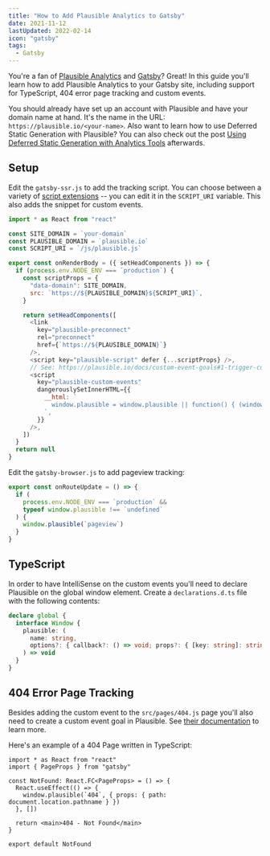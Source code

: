 ```yaml
---
title: "How to Add Plausible Analytics to Gatsby"
date: 2021-11-12
lastUpdated: 2022-02-14
icon: "gatsby"
tags:
  - Gatsby
---
```


You're a fan of [Plausible Analytics](https://plausible.io) and [Gatsby](https://www.gatsbyjs.com/)? Great! In this guide you'll learn how to add Plausible Analytics to your Gatsby site, including support for TypeScript, 404 error page tracking and custom events.

You should already have set up an account with Plausible and have your domain name at hand. It's the name in the URL: `https://plausible.io/<your-name>`. Also want to learn how to use Deferred Static Generation with Plausible? You can also check out the post [Using Deferred Static Generation with Analytics Tools](/gatsby/using-deferred-static-generation-with-analytics-tools) afterwards.

## Setup

Edit the `gatsby-ssr.js` to add the tracking script. You can choose between a variety of [script extensions](https://plausible.io/docs/script-extensions) -- you can edit it in the `SCRIPT_URI` variable. This also adds the snippet for custom events.

```js title=gatsby-ssr.js
import * as React from "react"

const SITE_DOMAIN = `your-domain`
const PLAUSIBLE_DOMAIN = `plausible.io`
const SCRIPT_URI = `/js/plausible.js`

export const onRenderBody = ({ setHeadComponents }) => {
  if (process.env.NODE_ENV === `production`) {
    const scriptProps = {
      "data-domain": SITE_DOMAIN,
      src: `https://${PLAUSIBLE_DOMAIN}${SCRIPT_URI}`,
    }

    return setHeadComponents([
      <link
        key="plausible-preconnect"
        rel="preconnect"
        href={`https://${PLAUSIBLE_DOMAIN}`}
      />,
      <script key="plausible-script" defer {...scriptProps} />,
      // See: https://plausible.io/docs/custom-event-goals#1-trigger-custom-events-with-javascript-on-your-site
      <script
        key="plausible-custom-events"
        dangerouslySetInnerHTML={{
          __html: `
            window.plausible = window.plausible || function() { (window.plausible.q = window.plausible.q || []).push(arguments) };
          `,
        }}
      />,
    ])
  }
  return null
}
```

Edit the `gatsby-browser.js` to add pageview tracking:

```js title=gatsby-browser.js
export const onRouteUpdate = () => {
  if (
    process.env.NODE_ENV === `production` &&
    typeof window.plausible !== `undefined`
  ) {
    window.plausible(`pageview`)
  }
}
```

## TypeScript

In order to have IntelliSense on the custom events you'll need to declare Plausible on the global window element. Create a `declarations.d.ts` file with the following contents:

```ts title=src/declarations.d.ts
declare global {
  interface Window {
    plausible: (
      name: string,
      options?: { callback?: () => void; props?: { [key: string]: string } }
    ) => void
  }
}
```

## 404 Error Page Tracking

Besides adding the custom event to the `src/pages/404.js` page you'll also need to create a custom event goal in Plausible. See [their documentation](https://plausible.io/docs/404-error-pages-tracking) to learn more.

Here's an example of a 404 Page written in TypeScript:

```tsx title=src/pages/404.tsx {5-7}
import * as React from "react"
import { PageProps } from "gatsby"

const NotFound: React.FC<PageProps> = () => {
  React.useEffect(() => {
    window.plausible(`404`, { props: { path: document.location.pathname } })
  }, [])

  return <main>404 - Not Found</main>
}

export default NotFound
```
